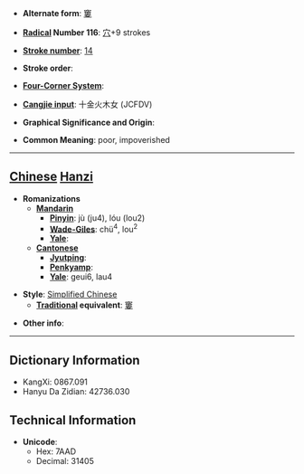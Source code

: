 * '''Alternate form''': [[窶]]

* '''[[Wiktionary:Chinese radical index| Radical]] Number 116''': [[Wiktionary:Chinese radical index 穴|穴]]+9 strokes

* '''[[Wiktionary:Chinese total strokes index|Stroke number]]''': [[Wiktionary:Chinese total strokes index 14|14]]

* '''Stroke order''': 

* '''[[Wiktionary:Chinese four corner index|Four-Corner System]]''': 

* '''[[Wiktionary:Chinese Cangjie index|Cangjie input]]''': 十金火木女 (JCFDV)

* '''Graphical Significance and Origin''': 

* '''Common Meaning''': poor, impoverished

----

== [[Chinese]] [[Hanzi]] ==

* '''Romanizations'''
** '''[[Mandarin]]'''
*** '''[[Pinyin]]''': jù (ju4), lóu (lou2)
*** '''[[Wade-Giles]]''': chü<sup>4</sup>, lou<sup>2</sup>
*** '''[[Yale]]''': 
** '''[[Cantonese]]'''
*** '''[[Jyutping]]''':
*** '''[[Penkyamp]]''': 
*** '''[[Yale]]''': geui6, lau4

* '''Style''': [[Simplified Chinese]] 
** '''[[Traditional Chinese|Traditional]] equivalent''': [[窶]]

* '''Other info''': 

----

== Dictionary Information ==

* KangXi: 0867.091
* Hanyu Da Zidian: 42736.030

== Technical Information ==

* '''Unicode''':
** Hex: 7AAD
** Decimal: 31405